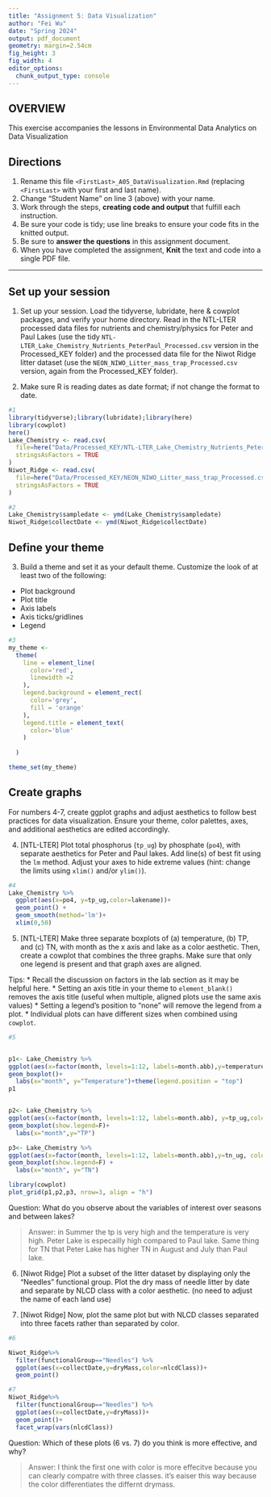 ```yaml
---
title: "Assignment 5: Data Visualization"
author: "Fei Wu"
date: "Spring 2024"
output: pdf_document
geometry: margin=2.54cm
fig_height: 3
fig_width: 4
editor_options: 
  chunk_output_type: console
---
```


## OVERVIEW

This exercise accompanies the lessons in Environmental Data Analytics on Data Visualization 

## Directions
1. Rename this file `<FirstLast>_A05_DataVisualization.Rmd` (replacing `<FirstLast>` with your first and last name).
2. Change "Student Name" on line 3 (above) with your name.
3. Work through the steps, **creating code and output** that fulfill each instruction.
4. Be sure your code is tidy; use line breaks to ensure your code fits in the knitted output.
5. Be sure to **answer the questions** in this assignment document.
6. When you have completed the assignment, **Knit** the text and code into a single PDF file.

---

## Set up your session 

1. Set up your session. Load the tidyverse, lubridate, here & cowplot packages, and verify your home directory. Read in the NTL-LTER processed data files for nutrients and chemistry/physics for Peter and Paul Lakes (use the tidy `NTL-LTER_Lake_Chemistry_Nutrients_PeterPaul_Processed.csv` version in the Processed_KEY folder) and the processed data file for the Niwot Ridge litter dataset (use the `NEON_NIWO_Litter_mass_trap_Processed.csv` version, again from the Processed_KEY folder). 

2. Make sure R is reading dates as date format; if not change the format to date.

```r
#1 
library(tidyverse);library(lubridate);library(here)
library(cowplot)
here()
Lake_Chemistry <- read.csv(
  file=here("Data/Processed_KEY/NTL-LTER_Lake_Chemistry_Nutrients_PeterPaul_Processed.csv"), 
  stringsAsFactors = TRUE
)
Niwot_Ridge <- read.csv(
  file=here("Data/Processed_KEY/NEON_NIWO_Litter_mass_trap_Processed.csv"), 
  stringsAsFactors = TRUE
)

#2 
Lake_Chemistry$sampledate <- ymd(Lake_Chemistry$sampledate)
Niwot_Ridge$collectDate <- ymd(Niwot_Ridge$collectDate)


```
## Define your theme
3. Build a theme and set it as your default theme. Customize the look of at least two of the following: 
 * Plot background
 * Plot title
 * Axis labels
 * Axis ticks/gridlines
 * Legend

```r
#3
my_theme <-  
  theme(
    line = element_line(
      color='red',
      linewidth =2
    ),
    legend.background = element_rect(
      color='grey',
      fill = 'orange'
    ),
    legend.title = element_text(
      color='blue'
    )
    
  )

theme_set(my_theme)
```

## Create graphs
For numbers 4-7, create ggplot graphs and adjust aesthetics to follow best practices for data visualization. Ensure your theme, color palettes, axes, and additional aesthetics are edited accordingly.

4. [NTL-LTER] Plot total phosphorus (`tp_ug`) by phosphate (`po4`), with separate aesthetics for Peter and Paul lakes. Add line(s) of best fit using the `lm` method. Adjust your axes to hide extreme values (hint: change the limits using `xlim()` and/or `ylim()`).

```r
#4 
Lake_Chemistry %>%
  ggplot(aes(x=po4, y=tp_ug,color=lakename))+
  geom_point() +
  geom_smooth(method='lm')+
  xlim(0,50)
```


5. [NTL-LTER] Make three separate boxplots of (a) temperature, (b) TP, and (c) TN, with month as the x axis and lake as a color aesthetic. Then, create a cowplot that combines the three graphs. Make sure that only one legend is present and that graph axes are aligned. 

Tips:
* Recall the discussion on factors in the lab section as it may be helpful here. 
* Setting an axis title in your theme to `element_blank()` removes the axis title (useful when multiple, aligned plots use the same axis values)
* Setting a legend's position to "none" will remove the legend from a plot.
* Individual plots can have different sizes when combined using `cowplot`.

```r
#5 


p1<- Lake_Chemistry %>%
ggplot(aes(x=factor(month, levels=1:12, labels=month.abb),y=temperature_C, color=lakename))+
geom_boxplot()+
  labs(x="month", y="Temperature")+theme(legend.position = "top")
p1


p2<- Lake_Chemistry %>%
ggplot(aes(x=factor(month, levels=1:12, labels=month.abb), y=tp_ug,color=lakename))+
geom_boxplot(show.legend=F)+
  labs(x="month",y="TP")

p3<- Lake_Chemistry %>%
ggplot(aes(x=factor(month, levels=1:12, labels=month.abb),y=tn_ug, color=lakename))+
geom_boxplot(show.legend=F) +
  labs(x="month", y="TN")

library(cowplot)
plot_grid(p1,p2,p3, nrow=3, align = "h") 

```

Question: What do you observe about the variables of interest over seasons and between lakes? 

> Answer: in Summer the tp is very high and the temperature is very high. Peter Lake is especailly high compared to Paul lake. Same thing for TN that Peter Lake has higher TN in August and July than Paul lake.

6. [Niwot Ridge] Plot a subset of the litter dataset by displaying only the "Needles" functional group. Plot the dry mass of needle litter by date and separate by NLCD class with a color aesthetic. (no need to adjust the name of each land use)

7. [Niwot Ridge] Now, plot the same plot but with NLCD classes separated into three facets rather than separated by color. 

```r
#6

Niwot_Ridge%>%
  filter(functionalGroup=="Needles") %>%
  ggplot(aes(x=collectDate,y=dryMass,color=nlcdClass))+
  geom_point()

#7
Niwot_Ridge%>%
  filter(functionalGroup=="Needles") %>%
  ggplot(aes(x=collectDate,y=dryMass))+
  geom_point()+
  facet_wrap(vars(nlcdClass))

```
Question: Which of these plots (6 vs. 7) do you think is more effective, and why? 

> Answer: I think the first one with color is more effecitve because you can clearly compatre with three classes. it's eaiser this way because the color differentiates the differnt drymass.
